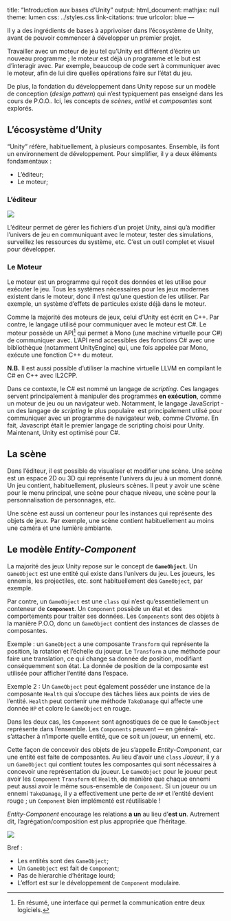 title: "Introduction aux bases d'Unity"
output:
  html_document:
    mathjax: null
    theme: lumen
    css: ../styles.css
link-citations: true
urlcolor: blue
---

Il y a des ingrédients de bases à apprivoiser dans l'écosystème de Unity, avant de pouvoir commencer à développer un premier projet.

Travailler avec un moteur de jeu tel qu'Unity est différent d'écrire un nouveau programme ; le moteur est déjà un programme et le but est d'interagir avec. Par exemple, beaucoup de code sert à communiquer avec le moteur, afin de lui dire quelles opérations faire sur l'état du jeu.

De plus, la fondation du développement dans Unity repose sur un modèle de conception (_design pattern_) qui n'est typiquement pas enseigné dans les cours de P.O.O.. Ici, les concepts de _scènes_, _entité_ et _composantes_ sont explorés.

## L'écosystème d'Unity
"Unity" réfère, habituellement, à plusieurs composantes. Ensemble, ils font un environnement de développement. Pour simplifier, il y a deux éléments fondamentaux :

* L'éditeur;
* Le moteur;

### L'éditeur

![](unityeditor.png)

L'éditeur permet de gérer les fichiers d'un projet Unity, ainsi qu'à modifier l'univers de jeu en communiquant avec le moteur, tester des simulations, surveillez les ressources du système, etc. C'est un outil complet et visuel pour développer.

### Le Moteur
Le moteur est un programme qui reçoit des données et les utilise pour exécuter le jeu. Tous les systèmes nécessaires pour les jeux modernes existent dans le moteur, donc il n'est qu'une question de les utiliser. Par exemple, un système d'effets de particules existe déjà dans le moteur.

Comme la majorité des moteurs de jeux, celui d'Unity est écrit en C++. Par contre, le langage utilisé pour communiquer avec le moteur est C#. Le moteur possède un API[^1] qui permet à Mono (une machine virtuelle pour C#) de communiquer avec. L'API rend accessibles des fonctions C# avec une bibliothèque (notamment UnityEngine) qui, une fois appelée par Mono, exécute une fonction C++ du moteur. 

**N.B.** Il est aussi possible d'utiliser la machine virtuelle LLVM en compilant le C# en C++ avec IL2CPP.

Dans ce contexte, le C# est nommé un langage de _scripting_. Ces langages servent principalement à manipuler des programmes **en exécution**, comme un moteur de jeu ou un navigateur web. Notamment, le langage JavaScript ­ un des langage de _scripting_ le plus populaire ­ est principalement utilsé pour communiquer avec un programme de navigateur web, comme _Chrome_. En fait, Javascript était le premier langage de scripting choisi pour Unity. Maintenant, Unity est optimisé pour C#.

## La scène
Dans l'éditeur, il est possible de visualiser et modifier une scène. Une scène est un espace 2D ou 3D qui représente l'univers du jeu à un moment donné. Un jeu contient, habituellement, plusieurs scènes. Il peut y avoir une scène pour le menu principal, une scène pour chaque niveau, une scène pour la personnalisation de personnages, etc.

Une scène est aussi un conteneur pour les instances qui représente des objets de jeux. Par exemple, une scène contient habituellement au moins une caméra et une lumière ambiante.

## Le modèle _Entity-Component_
La majorité des jeux Unity repose sur le concept de **`GameObject`**. Un `GameObject` est une entité qui existe dans l'univers du jeu. Les joueurs, les ennemis, les projectiles, etc. sont habituellement des `GameObject`, par exemple.

Par contre, un `GameObject` est une `class` qui n'est qu'essentiellement un conteneur de **`Component`**. Un `Component` possède un état et des comportements pour traiter ses données. Les `Components` sont des objets à la manière P.O.O, donc un `GameObject` contient des instances de classes de composantes.

Exemple : un `GameObject` a une composante `Transform` qui représente la position, la rotation et l'échelle du joueur. Le `Transform` a une méthode pour faire une translation, ce qui change sa donnée de position, modifiant conséquemment son état. La donnée de position de la composante est utilisée pour afficher l'entité dans l'espace. 

Exemple 2 : Un `GameObject` peut également posséder une instance de la composante `Health` qui s'occupe des tâches liées aux points de vies de l'entité. `Health` peut contenir une méthode `TakeDamage` qui affecte une donnée `HP` et colore le `GameObject` en rouge.

Dans les deux cas, les `Component` sont agnostiques de ce que le `GameObject` représente dans l'ensemble. Les `Components` peuvent — en général­ s'attacher à n'importe quelle entité, que ce soit un joueur, un ennemi, etc.

Cette façon de concevoir des objets de jeu s'appelle _Entity-Component_, car une entité est faite de composantes. Au lieu d'avoir une `class` _Joueur_, il y a un `GameObject` qui contient toutes les composantes qui sont nécessaires à concevoir une représentation du joueur. Le `GameObject` pour le joueur peut avoir les `Component` `Transform` et `Health`, de manière que chaque ennemi peut aussi avoir le même sous-ensemble de `Component`. Si un joueur ou un ennemi `TakeDamage`, il y a effectivement une perte de `HP` et l'entité devient rouge ; un `Component` bien implémenté est réutilisable !

_Entity-Component_ encourage les relations **a un** au lieu d'**est un**. Autrement dit, l'agrégation/composition est plus appropriée que l'héritage. 

![](diag1.svg)

Bref :

* Les entités sont des `GameObject`;
* Un `GameObject` est fait de `Component`;
* Pas de hierarchie d'héritage lourd;
* L'effort est sur le développement de `Component` modulaire.

[^1]: En résumé, une interface qui permet la communication entre deux logiciels.

